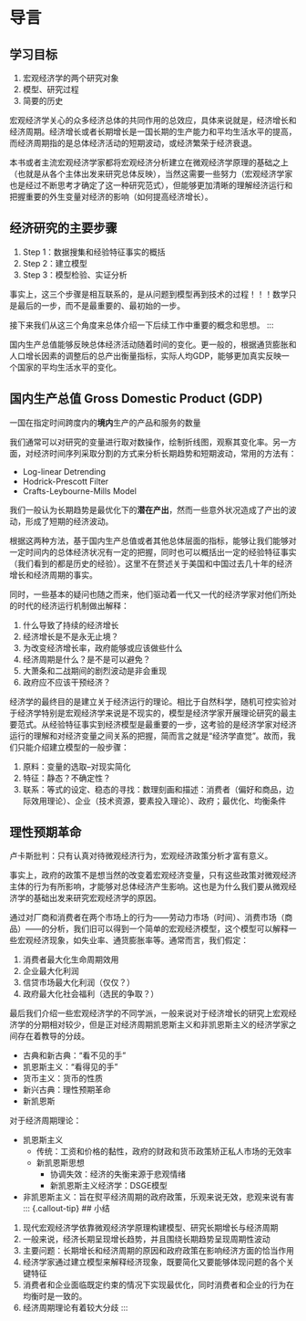 # 导言

::: {.callout-important}
## 学习目标

1. 宏观经济学的两个研究对象
2. 模型、研究过程
3. 简要的历史
:::


宏观经济学关心的众多经济总体的共同作用的总效应，具体来说就是，经济增长和经济周期。经济增长或者长期增长是一国长期的生产能力和平均生活水平的提高，而经济周期指的是总体经济活动的短期波动，或经济繁荣于经济衰退。

本书或者主流宏观经济学家都将宏观经济分析建立在微观经济学原理的基础之上（也就是从各个主体出发来研究总体反映），当然这需要一些努力（宏观经济学家也是经过不断思考才确定了这一种研究范式），但能够更加清晰的理解经济运行和把握重要的外生变量对经济的影响（如何提高经济增长）。

::: {.callout-note}
## 经济研究的主要步骤

1. Step 1：数据搜集和经验特征事实的概括
2. Step 2：建立模型
3. Step 3：模型检验、实证分析
:::

事实上，这三个步骤是相互联系的，是从问题到模型再到技术的过程！！！数学只是最后的一步，而不是最重要的、最初始的一步。

接下来我们从这三个角度来总体介绍一下后续工作中重要的概念和思想。
:::

国内生产总值能够反映总体经济活动随着时间的变化。更一般的，根据通货膨胀和人口增长因素的调整后的总产出衡量指标，实际人均GDP，能够更加真实反映一个国家的平均生活水平的变化。

::: {.callout-note}
## 国内生产总值 Gross Domestic Product (GDP)

一国在指定时间跨度内的**境内**生产的产品和服务的数量
:::

我们通常可以对研究的变量进行取对数操作，绘制折线图，观察其变化率。另一方面，对经济时间序列采取分割的方式来分析长期趋势和短期波动，常用的方法有：

- Log-linear Detrending
- Hodrick-Prescott Filter
- Crafts-Leybourne-Mills Model

我们一般认为长期趋势是最优化下的**潜在产出**，然而一些意外状况造成了产出的波动，形成了短期的经济波动。

根据这两种方法，基于国内生产总值或者其他总体层面的指标，能够让我们能够对一定时间内的总体经济状况有一定的把握，同时也可以概括出一定的经验特征事实（我们看到的都是历史的经验）。这里不在赘述关于美国和中国过去几十年的经济增长和经济周期的事实。

同时，一些基本的疑问也随之而来，他们驱动着一代又一代的经济学家对他们所处的时代的经济运行机制做出解释：

1. 什么导致了持续的经济增长
2. 经济增长是不是永无止境？
3. 为改变经济增长率，政府能够或应该做些什么
4. 经济周期是什么？是不是可以避免？
5. 大萧条和二战期间的剧烈波动是非会重现
6. 政府应不应该干预经济？

经济学的最终目的是建立关于经济运行的理论。相比于自然科学，随机可控实验对于经济学特别是宏观经济学来说是不现实的，模型是经济学家开展理论研究的最主要范式。从经验特征事实到经济模型是最重要的一步，这考验的是经济学家对经济运行的理解和对经济变量之间关系的把握，简而言之就是“经济学直觉”。故而，我们只能介绍建立模型的一般步骤：

1. 原料：变量的选取--对现实简化
2. 特征：静态？不确定性？
3. 联系：等式的设定、稳态的寻找：数理刻画和描述：消费者（偏好和商品，边际效用理论）、企业（技术资源，要素投入理论）、政府；最优化、均衡条件

::: {.callout-note}
## 理性预期革命

卢卡斯批判：只有认真对待微观经济行为，宏观经济政策分析才富有意义。

事实上，政府的政策不是想当然的改变着宏观经济变量，只有这些政策对微观经济主体的行为有所影响，才能够对总体经济产生影响。这也是为什么我们要从微观经济学的基础出发来研究宏观经济学的原因。
:::

通过对厂商和消费者在两个市场上的行为——劳动力市场（时间）、消费市场（商品）——的分析，我们旧可以得到一个简单的宏观经济模型，这个模型可以解释一些宏观经济现象，如失业率、通货膨胀率等。通常而言，我们假定：

1. 消费者最大化生命周期效用
2. 企业最大化利润
3. 信贷市场最大化利润（仅仅？）
4. 政府最大化社会福利（选民的争取？）

最后我们介绍一些宏观经济学的不同学派，一般来说对于经济增长的研究上宏观经济学的分期相对较少，但是正对经济周期凯恩斯主义和非凯恩斯主义的经济学家之间存在着教导的分歧。

- 古典和新古典：“看不见的手”
- 凯恩斯主义：“看得见的手”
- 货币主义：货币的性质
- 新兴古典：理性预期革命
- 新凯恩斯

对于经济周期理论：


- 凯恩斯主义
  - 传统：工资和价格的黏性，政府的财政和货币政策矫正私人市场的无效率
  - 新凯恩斯思想
    - 协调失效：经济的失衡来源于悲观情绪
    - 新凯恩斯主义经济学：DSGE模型
- 非凯恩斯主义：旨在熨平经济周期的政府政策，乐观来说无效，悲观来说有害
::: {.callout-tip}
## 小结

1. 现代宏观经济学依靠微观经济学原理构建模型、研究长期增长与经济周期
2. 一般来说，经济长期呈现增长趋势，并且围绕长期趋势呈现周期性波动
3. 主要问题：长期增长和经济周期的原因和政府政策在影响经济方面的恰当作用
4. 经济学家通过建立模型来解释经济现象，既要简化又要能够体现问题的各个关键特征
5. 消费者和企业面临既定约束的情况下实现最优化，同时消费者和企业的行为在均衡时是一致的。
6. 经济周期理论有着较大分歧
:::

